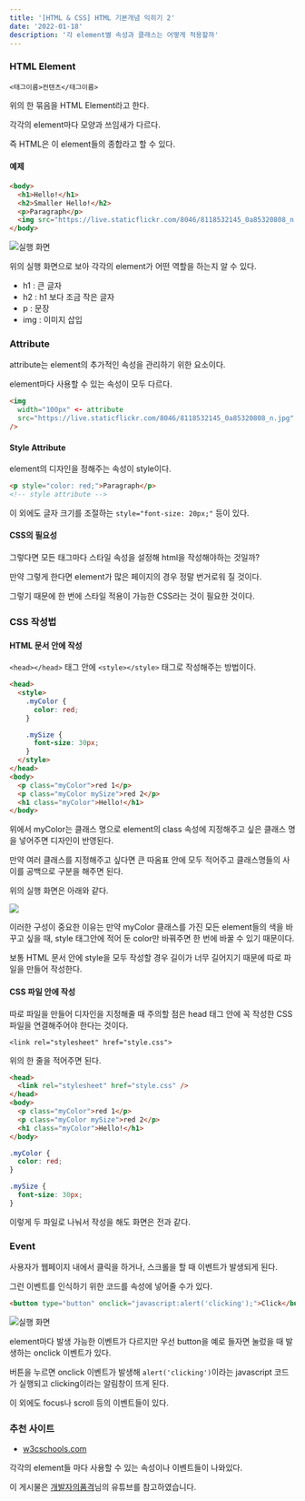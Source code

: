 ```yaml
---
title: '[HTML & CSS] HTML 기본개념 익히기 2'
date: '2022-01-18'
description: '각 element별 속성과 클래스는 어떻게 적용할까'
---
```


### HTML Element

`<태그이름>컨텐츠</태그이름>` <br />

위의 한 묶음을 HTML Element라고 한다.

각각의 element마다 모양과 쓰임새가 다르다.

즉 HTML은 이 element들의 종합라고 할 수 있다.

#### 예제

```html title="index.html"
<body>
  <h1>Hello!</h1>
  <h2>Smaller Hello!</h2>
  <p>Paragraph</p>
  <img src="https://live.staticflickr.com/8046/8118532145_0a85320808_n.jpg" />
</body>
```

![실행 화면](/posts/web-programming/html-and-css/basic-01.png)

위의 실행 화면으로 보아 각각의 element가 어떤 역할을 하는지 알 수 있다.

- h1 : 큰 글자
- h2 : h1 보다 조금 작은 글자
- p : 문장
- img : 이미지 삽입

### Attribute

attribute는 element의 추가적인 속성을 관리하기 위한 요소이다.

element마다 사용할 수 있는 속성이 모두 다르다.

```html
<img
  width="100px" <- attribute
  src="https://live.staticflickr.com/8046/8118532145_0a85320808_n.jpg" <- attribute
/>
```

#### Style Attribute

element의 디자인을 정해주는 속성이 style이다.

```html
<p style="color: red;">Paragraph</p>
<!-- style attribute -->
```

이 외에도 글자 크기를 조절하는 `style="font-size: 20px;"` 등이 있다.

#### CSS의 필요성

그렇다면 모든 태그마다 스타일 속성을 설정해 html을 작성해야하는 것일까?

만약 그렇게 한다면 element가 많은 페이지의 경우 정말 번거로워 질 것이다.

그렇기 때문에 한 번에 스타일 적용이 가능한 CSS라는 것이 필요한 것이다.

### CSS 작성법

#### HTML 문서 안에 작성

`<head></head>` 태그 안에 `<style></style>` 태그로 작성해주는 방법이다.

```html
<head>
  <style>
    .myColor {
      color: red;
    }

    .mySize {
      font-size: 30px;
    }
  </style>
</head>
<body>
  <p class="myColor">red 1</p>
  <p class="myColor mySize">red 2</p>
  <h1 class="myColor">Hello!</h1>
</body>
```

위에서 myColor는 클래스 명으로 element의 class 속성에 지정해주고 싶은 클래스 명을 넣어주면 디자인이 반영된다.

만약 여러 클래스를 지정해주고 싶다면 큰 따옴표 안에 모두 적어주고 클래스명들의 사이를 공백으로 구분을 해주면 된다.

위의 실행 화면은 아래와 같다.

![](/posts/web-programming/html-and-css/basic-02.png)

이러한 구성이 중요한 이유는 만약 myColor 클래스를 가진 모든 element들의 색을 바꾸고 싶을 때, style 태그안에 적어 둔 color만 바꿔주면 한 번에 바꿀 수 있기 때문이다.

보통 HTML 문서 안에 style을 모두 작성할 경우 길이가 너무 길어지기 때문에 따로 파일을 만들어 작성한다.

#### CSS 파일 안에 작성

따로 파일을 만들어 디자인을 지정해줄 때 주의할 점은 head 태그 안에 꼭 작성한 CSS 파일을 연결해주어야 한다는 것이다.

`<link rel="stylesheet" href="style.css">`

위의 한 줄을 적어주면 된다.

```html title="index.html"
<head>
  <link rel="stylesheet" href="style.css" />
</head>
<body>
  <p class="myColor">red 1</p>
  <p class="myColor mySize">red 2</p>
  <h1 class="myColor">Hello!</h1>
</body>
```

```css title="style.css"
.myColor {
  color: red;
}

.mySize {
  font-size: 30px;
}
```

이렇게 두 파일로 나눠서 작성을 해도 화면은 전과 같다.

### Event

사용자가 웹페이지 내에서 클릭을 하거나, 스크롤을 할 때 이벤트가 발생되게 된다.

그런 이벤트를 인식하기 위한 코드를 속성에 넣어줄 수가 있다.

```html
<button type="button" onclick="javascript:alert('clicking');">Click</button>
```

![실행 화면](/posts/web-programming/html-and-css/basic-03.png)

element마다 발생 가능한 이벤트가 다르지만 우선 button을 예로 들자면 눌렀을 때 발생하는 onclick 이벤트가 있다.

버튼을 누르면 onclick 이벤트가 발생해 `alert('clicking')`이라는 javascript 코드가 실행되고 clicking이라는 알림창이 뜨게 된다.

이 외에도 focus나 scroll 등의 이벤트들이 있다.

### 추천 사이트

- [w3cschools.com](https://www.w3schools.com/html/default.asp)

각각의 element들 마다 사용할 수 있는 속성이나 이벤트들이 나와있다.

<Callout type="info" icon="💡">

이 게시물은 [개발자의품격](https://www.youtube.com/watch?v=cb7VlXqFla4)님의 유튜브를 참고하였습니다.

</Callout>
